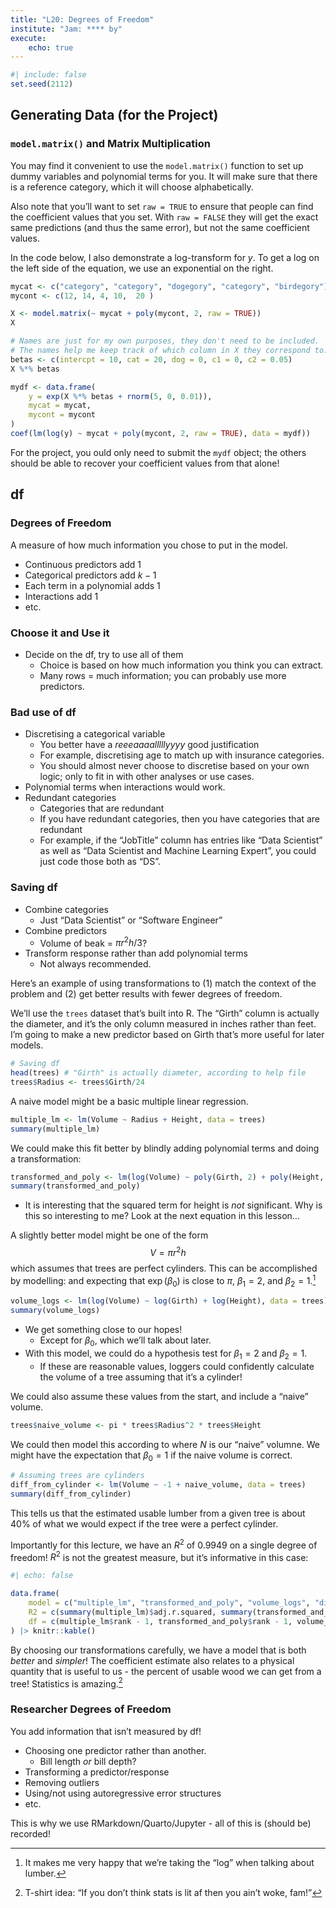```yaml
---
title: "L20: Degrees of Freedom"
institute: "Jam: **** by"
execute: 
    echo: true
---
```


```r
#| include: false
set.seed(2112)
```

## Generating Data (for the Project)

### `model.matrix()` and Matrix Multiplication

:::notes
You may find it convenient to use the `model.matrix()` function to set up dummy variables and polynomial terms for you. It will make sure that there is a reference category, which it will choose alphabetically.

Also note that you'll want to set `raw = TRUE` to ensure that people can find the coefficient values that you set. With `raw = FALSE` they will get the exact same predictions (and thus the same error), but not the same coefficient values.

In the code below, I also demonstrate a log-transform for $y$. To get a log on the left side of the equation, we use an exponential on the right.
:::

```r
mycat <- c("category", "category", "dogegory", "category", "birdegory")
mycont <- c(12, 14, 4, 10,  20 )

X <- model.matrix(~ mycat + poly(mycont, 2, raw = TRUE))
X

# Names are just for my own purposes, they don't need to be included.
# The names help me keep track of which column in X they correspond to.
betas <- c(intercpt = 10, cat = 20, dog = 0, c1 = 0, c2 = 0.05)
X %*% betas

mydf <- data.frame(
    y = exp(X %*% betas + rnorm(5, 0, 0.01)), 
    mycat = mycat, 
    mycont = mycont
)
coef(lm(log(y) ~ mycat + poly(mycont, 2, raw = TRUE), data = mydf))
```

For the project, you ould only need to submit the `mydf` object; the others should be able to recover your coefficient values from that alone!


## df

### Degrees of Freedom

A measure of how much information you chose to put in the model.

- Continuous predictors add 1\lspace
- Categorical predictors add $k-1$\lspace
- Each term in a polynomial adds 1\lspace
- Interactions add 1\lspace
- etc.

### Choose it and Use it

- Decide on the df, try to use all of them
    - Choice is based on how much information you think you can extract.
    - Many rows = much information; you can probably use more predictors.

### Bad use of df

- Discretising a categorical variable
    - You better have a *reeeaaaalllllyyyy* good justification
    - For example, discretising age to match up with insurance categories.
    - You should almost never choose to discretise based on your own logic; only to fit in with other analyses or use cases.\lspace
- Polynomial terms when interactions would work.\lspace
- Redundant categories
    - Categories that are redundant
    - If you have redundant categories, then you have categories that are redundant
    - For example, if the "JobTitle" column has entries like "Data Scientist" as well as "Data Scientist and Machine Learning Expert", you could just code those both as "DS". 




### Saving df

- Combine categories
    - Just "Data Scientist" or "Software Engineer"\lspace
- Combine predictors
    - Volume of beak = $\pi r^2h/3$?\lspace
- Transform response rather than add polynomial terms
    - Not always recommended.

:::notes
Here's an example of using transformations to (1) match the context of the problem and (2) get better results with fewer degrees of freedom.

We'll use the `trees` dataset that's built into R. The "Girth" column is actually the diameter, and it's the only column measured in inches rather than feet. I'm going to make a new predictor based on Girth that's more useful for later models.

```r
# Saving df
head(trees) # "Girth" is actually diameter, according to help file
trees$Radius <- trees$Girth/24
```

A naive model might be a basic multiple linear regression.

```r
multiple_lm <- lm(Volume ~ Radius + Height, data = trees)
summary(multiple_lm)
```

We could make this fit better by blindly adding polynomial terms and doing a transformation:

```r
transformed_and_poly <- lm(log(Volume) ~ poly(Girth, 2) + poly(Height, 2), data = trees)
summary(transformed_and_poly)
```

- It is interesting that the squared term for height is *not* significant. Why is this so interesting to me? Look at the next equation in this lesson...

A slightly better model might be one of the form
$$
V = \pi r^2h
$$
which assumes that trees are perfect cylinders. This can be accomplished by modelling:
\begin{align*}
\log(V) &= \beta_0 + \beta_1\log(r) + \beta_2\log(h) + \epsilon\\
\implies V &= \exp(\beta_0)r^\beta_1h^\beta_2\exp(\epsilon)
\end{align*}
and expecting that $\exp(\beta_0)$ is close to $\pi$, $\beta_1 = 2$, and $\beta_2 = 1$.^[It makes me very happy that we're taking the "log" when talking about lumber.]

```r
volume_logs <- lm(log(Volume) ~ log(Girth) + log(Height), data = trees)
summary(volume_logs)
```

- We get something close to our hopes!
    - Except for $\beta_0$, which we'll talk about later.
- With this model, we could do a hypothesis test for $\beta_1 = 2$ and $\beta_2 = 1$. 
    - If these are reasonable values, loggers could confidently calculate the volume of a tree assuming that it's a cylinder!

We could also assume these values from the start, and include a "naive" volume.

```r
trees$naive_volume <- pi * trees$Radius^2 * trees$Height
```

We could then model this according to
\begin{align*}
V & = \beta_0N + \epsilon
\end{align*}
where $N$ is our "naive" volumne. We might have the expectation that $\beta_0 = 1$ if the naive volume is correct.

```r
# Assuming trees are cylinders
diff_from_cylinder <- lm(Volume ~ -1 + naive_volume, data = trees)
summary(diff_from_cylinder)
```

This tells us that the estimated usable lumber from a given tree is about 40\% of what we would expect if the tree were a perfect cylinder.

Importantly for this lecture, we have an $R^2$ of 0.9949 on a single degree of freedom! $R^2$ is not the greatest measure, but it's informative in this case:

```r
#| echo: false

data.frame(
    model = c("multiple_lm", "transformed_and_poly", "volume_logs", "diff_from_cylinder"),
    R2 = c(summary(multiple_lm)$adj.r.squared, summary(transformed_and_poly)$adj.r.squared, summary(volume_logs)$adj.r.squared, summary(diff_from_cylinder)$adj.r.squared),
    df = c(multiple_lm$rank - 1, transformed_and_poly$rank - 1, volume_logs$rank - 1, diff_from_cylinder$rank)
) |> knitr::kable()
```

By choosing our transformations carefully, we have a model that is both *better* and *simpler*! The coefficient estimate also relates to a physical quantity that is useful to us - the percent of usable wood we can get from a tree! Statistics is amazing.^[T-shirt idea: "If you don't think stats is lit af then you ain't woke, fam!"]
:::

### Researcher Degrees of Freedom

You add information that isn't measured by df!

- Choosing one predictor rather than another.
    - Bill length *or* bill depth?\lspace
- Transforming a predictor/response\lspace
- Removing outliers\lspace
- Using/not using autoregressive error structures\lspace
- etc.

This is why we use RMarkdown/Quarto/Jupyter - all of this is (should be) recorded!
